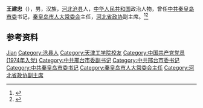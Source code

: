 '''王建忠'''（{{bd|1944年|8月|}}），男，汉族，[[河北|河北]][[沧县|沧县]]人，[[中华人民共和国|中华人民共和国]]政治人物，曾任[[中共秦皇岛市委|中共秦皇岛市委]]书记，[[秦皇岛市人大常委会|秦皇岛市人大常委会]]主任，[[河北省政协|河北省政协]]副主席。<ref>{{Cite book|title=中华人民共和国职官志|author=何虎生, 李耀东, 向常福主编|publisher=中国社会出版社|year=2003|isbn=9787800883934|location=北京|pages=}}</ref><ref>{{Cite web|title=河北省第九届政协副主席——燃料632班王建忠|url=https://xww.hebut.edu.cn/gdgs/60054.htm|accessdate=2020-09-27|work=河北工业大学新闻网}}</ref>

== 参考资料 ==
{{reflist}}

{{中国人物小作品}}

{{Authority control}}
{{DEFAULTSORT:Wang王}}
[[Category:王姓|Jian]]
[[Category:沧县人|Category:沧县人]]
[[Category:天津工学院校友|Category:天津工学院校友]]
[[Category:中国共产党党员_(1974年入党)|Category:中国共产党党员 (1974年入党)]]
[[Category:中共邢台市委副书记|Category:中共邢台市委副书记]]
[[Category:中共邢台市委书记|Category:中共邢台市委书记]]
[[Category:中共秦皇岛市委书记|Category:中共秦皇岛市委书记]]
[[Category:秦皇岛市人大常委会主任|Category:秦皇岛市人大常委会主任]]
[[Category:河北省政协副主席|Category:河北省政协副主席]]